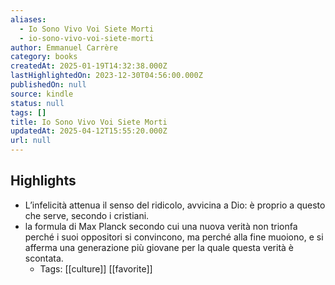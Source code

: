 ```yaml
---
aliases:
  - Io Sono Vivo Voi Siete Morti
  - io-sono-vivo-voi-siete-morti
author: Emmanuel Carrère
category: books
createdAt: 2025-01-19T14:32:38.000Z
lastHighlightedOn: 2023-12-30T04:56:00.000Z
publishedOn: null
source: kindle
status: null
tags: []
title: Io Sono Vivo Voi Siete Morti
updatedAt: 2025-04-12T15:55:20.000Z
url: null
---
```

## Highlights

- L’infelicità attenua il senso del ridicolo, avvicina a Dio: è proprio a questo che serve, secondo i cristiani.
- la formula di Max Planck secondo cui una nuova verità non trionfa perché i suoi oppositori si convincono, ma perché alla fine muoiono, e si afferma una generazione più giovane per la quale questa verità è scontata.
    - Tags: [[culture]] [[favorite]]
